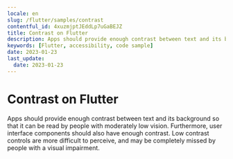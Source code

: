 ```yaml
---
locale: en
slug: /flutter/samples/contrast
contentful_id: 4xuzmjptJEddLp7uGaBEJZ
title: Contrast on Flutter
description: Apps should provide enough contrast between text and its background so that it can be read by people with moderately low vision.
keywords: [Flutter, accessibility, code sample]
date: 2023-01-23
last_update:
  date: 2023-01-23
---
```


# Contrast on Flutter

Apps should provide enough contrast between text and its background so that it can be read by people with moderately low vision. Furthermore, user interface components should also have enough contrast. Low contrast controls are more difficult to perceive, and may be completely missed by people with a visual impairment.

<CodeSample id="screen-contrast" framework="flutter" locale="en"/>
